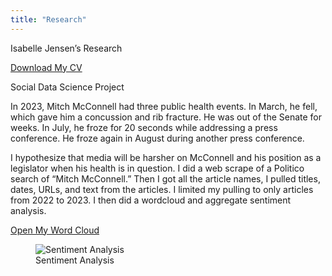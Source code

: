 ```yaml
---
title: "Research"
---
```


Isabelle Jensen's Research

[Download My CV](Jensen CV.pdf)

Social Data Science Project

In 2023, Mitch McConnell had three public health events. In March, he fell, which gave him a concussion and rib fracture. He was out of the Senate for weeks. In July, he froze for 20 seconds while addressing a press conference. He froze again in August during another press conference. 

I hypothesize that media will be harsher on McConnell and his position as a legislator when his health is in question. 
I did a web scrape of a Politico search of "Mitch McConnell." Then I got all the article names, I pulled titles, dates, URLs, and text from the articles. I limited my pulling to only articles from 2022 to 2023. I then did a wordcloud and aggregate sentiment analysis. 


[Open My Word Cloud](McConnellpdfpolicloud.pdf)

![Sentiment Analysis](sentimentpoints.png)




